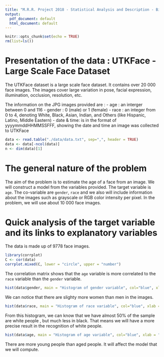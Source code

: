 ```yaml
---
title: "M.R.R. Project 2018 - Statistical Analysis and Description - Binomial 8"
output: 
  pdf_document: default
  html_document: default
---
```


```r
knitr::opts_chunk$set(echo = TRUE)
rm(list=ls())
```

# Presentation of the data : UTKFace - Large Scale Face Dataset

The UTKFace dataset is a large scale face dataset. It contains over 20 000 face images. The images cover large variation in pose, facial expression, illumination, occlusion, resolution, etc. 

The information on the JPG images provided are : \newline
- age : an interger between 0 and 116 \newline
- gender : 0 (male) or 1 (female) \newline
- race : an integer from 0 to 4, denoting White, Black, Asian, Indian, and Others (like Hispanic, Latino, Middle Eastern) \newline
- date & time: is in the format of yyyymmddHHMMSSFFF, showing the date and time an image was collected to UTKFace
```r
data <- read.table("./data/data.txt", sep=",", header = TRUE)
data <- data[-ncol(data)]
n <- dim(data)[1]
```

# The general nature of the problem
The aim of the problem is to estimate the age of a face from an image. We will construct a model from the variables provided. The target variable is $\texttt{age}$. The co-variable are $\texttt{gender}$, $\texttt{race}$ and we also will include information about the images such as grayscale or RGB color intensity per pixel. \newline
In the problem, we will use about 10 000 face images.

# Quick analysis of the target variable and its links to explanatory variables

The data is made up of 9778 face images.

```r
library(corrplot)
C <- cor(data)
corrplot.mixed(C, lower = "circle", upper = "number")
```
The correlation matrix shows that the $\texttt{age}$ variable is more correlated to the $\texttt{race}$ variable than the $\texttt{gender}$ variable.

```r
hist(data$gender, main = "Histogram of gender variable", col="blue", xlab = "gender")
```

We can notice that there are slighty more women than men in the images.

```r
hist(data$race, main = "Histogram of race variable", col="blue", xlab = "race")
```

From this histogram, we can know that we have almost 50% of the sample are white people , but much less in black. That means we will have a more precise result in the recognition of white people.


```r
hist(data$age, main = "Histogram of age variable", col="blue", xlab = "age")
```

There are more young people than aged people. It will affect the model that we will compute.






